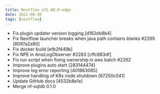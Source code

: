 ---
title: Nextflow v21.08.0-edge
date: 2021-08-30
tags: [nextflow]
---

- Fix plugin updater version logging [d162eb8b4]
- Fix Nextflow launcher breaks when java path contains blanks #2265 [8097a2a90]
- Fix docker build [efb2f449b]
- Fix NPE in AnsiLogObserver #2283 [cffc683df]
- Fix run script when fixing ownership in aws batch #2262
- Improve plugins auto start [283144474]
- Improve log error reporting [401863085]
- Improve handling of K8s node shutdown [67250c041]
- Update GitHub docs [4532b8e1e]
- Merge nf-sqldb 0.1.0
